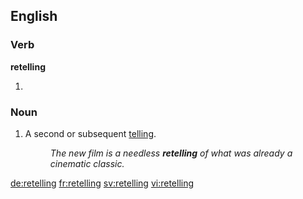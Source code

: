 ==English==

===Verb===
'''retelling'''

# {{present participle of|[[retell]]}}

===Noun===
{{en-noun}}

# A second or subsequent [[telling]].
#: ''The new film is a needless '''retelling''' of what was already a cinematic classic.''

[[de:retelling]]
[[fr:retelling]]
[[sv:retelling]]
[[vi:retelling]]